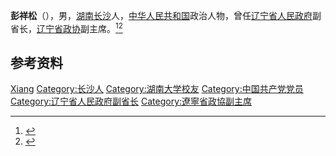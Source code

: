'''彭祥松'''（{{bd|1927年||1992年|}}），男，[[湖南|湖南]][[长沙|长沙]]人，[[中华人民共和国|中华人民共和国]]政治人物，曾任[[辽宁省人民政府|辽宁省人民政府]]副省长，[[辽宁省政协|辽宁省政协]]副主席。<ref>{{cite book|title=中囯人名大辞典·现任党政军领导人物卷|author=廖盖隆等编|year=1990|publisher=上海辞书出版社|location=上海|page=}}</ref><ref>{{Cite book|title=中华人民共和国职官志|author=何虎生, 李耀东, 向常福主编|publisher=中国社会出版社|year=2003|isbn=9787800883934|location=北京|pages=}}</ref>

== 参考资料 ==
{{reflist}}

{{中国人物小作品}}

{{Authority control}}
{{DEFAULTSORT:Peng彭}}
[[Category:彭姓|Xiang]]
[[Category:长沙人|Category:长沙人]]
[[Category:湖南大学校友|Category:湖南大学校友]]
[[Category:中国共产党党员|Category:中国共产党党员]]
[[Category:辽宁省人民政府副省长|Category:辽宁省人民政府副省长]]
[[Category:遼寧省政協副主席|Category:遼寧省政協副主席]]
